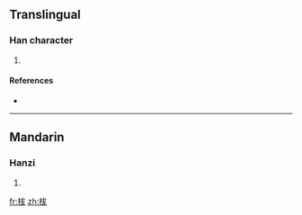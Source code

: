 ==Translingual==

===Han character===
{{Han char|rn=75|rad=木|as=05|sn=9|four=4394<sub>7</sub>|canj=木戈大水 (DIKE), 木戈大大 (DIKK)}}

# {{defn|Han|sort=木05}}

====References====
* {{Han ref|kx=0520.200|dkj=14656|dj=0908.150|hdz=21180.050|uh=67ED|ud=26605|bh=CF59|bd=53081}}

----

==Mandarin==

===Hanzi===
{{cmn-hanzi|pin=[[bō]] ([[bo1]])|wg=po<sup>1</sup>}}

# {{defn|Mandarin}}

[[fr:柭]]
[[zh:柭]]